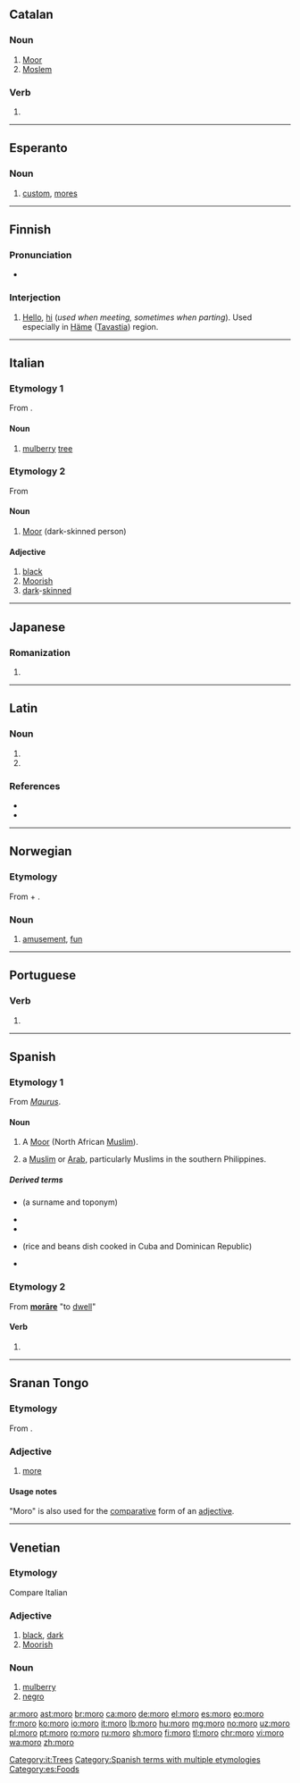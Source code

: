 {{also|Moro|moró|m’oro}}
==Catalan==

===Noun===
{{es-noun|m}}

# [[Moor]]
# [[Moslem]]

===Verb===
{{head|ca|verb form}}

# {{ca-verb form of|p=1|n=sg|t=pres|m=ind|morir}}

----

==Esperanto==

===Noun===
{{eo-head}}

# [[custom]], [[mores]]

----

==Finnish==
{{Finnish index|m|o}}

===Pronunciation===
* {{hyphenation|mo|ro|lang=fi}}

===Interjection===
{{fi-int}}

# {{lb|fi|colloquial}} [[hello|Hello]], [[hi]] (''used when meeting, sometimes when parting''). Used especially in [[Häme]] ([[Tavastia]]) region.

----

==Italian==

===Etymology 1===
From {{etyl|la|it}} {{m|la|mōrus}}.

====Noun====
{{it-noun|m}}

# [[mulberry]] [[tree]]

===Etymology 2===
From {{etyl|la|it}} {{m|la|Maurus}}

====Noun====
{{it-noun|m|f=mora}}

# [[Moor]] (dark-skinned person)

====Adjective====
{{it-adj|mor}}

# [[black]]
# [[Moorish]]
# [[dark]]-[[skinned]]

[[Category:it:Trees]]

----

==Japanese==

===Romanization===
{{ja-romaji}}

# {{ja-romanization of|もろ}}

----

==Latin==

===Noun===
{{la-noun-form|mōrō}}

# {{inflection of|mōrus||dat|s|lang=la}}
# {{inflection of|mōrus||abl|s|lang=la}}

===References===
* {{R:L&S}}
* {{R:Gaffiot}}

----

==Norwegian==

===Etymology===
From {{m|no|mot||mind}} + {{m|no|ro||pleasure, delight}}.

===Noun===
{{head|no|noun|g=f}}

# [[amusement]], [[fun]]

----

==Portuguese==

===Verb===
{{pt-verb-form}}

# {{pt-verb form of|morar|ar|indicative|present|singular|first}}

----

==Spanish==

===Etymology 1===
From {{etyl|la|es}} ''[[Maurus]]''.

====Noun====
{{es-noun|m|f=mora}}

# A [[Moor]] (North African [[Muslim]]).
# {{lb|es|colloquial}} a [[Muslim]] or [[Arab]], particularly Muslims in the southern Philippines.

=====Derived terms=====
{{der-top}}
* {{l|es|Matamoros}} (a surname and toponym)
* {{l|es|moreno}}
* {{l|es|morisco}}
{{der-mid}}
* {{l|es|moros con cristianos}} (rice and beans dish cooked in Cuba and Dominican Republic)
* {{l|es|no hay moros en la costa}}
{{der-bottom}}

===Etymology 2===
From {{etyl|la|es}} '''[[morare#Latin|morāre]]''' "to [[dwell]]"

====Verb====
{{head|es|verb form}}

# {{es-verb form of|ending=ar|mood=indicative|tense=present|pers=1|number=singular|morar}}

[[Category:Spanish terms with multiple etymologies]]
[[Category:es:Foods]]

----

==Sranan Tongo==

===Etymology===
From {{etyl|en|srn}} {{m|en|more}}.

===Adjective===
{{head|srn|adjective}}

# [[more]]

====Usage notes====
"Moro" is also used for the [[comparative]] form of an [[adjective]].

----

==Venetian==

===Etymology===
Compare Italian {{m|it|moro}}

===Adjective===
{{vec-adj|mor}}

# [[black]], [[dark]]
# [[Moorish]]

===Noun===
{{vec-noun|mor|m|o|i}}

# [[mulberry]]
# [[negro]]

[[ar:moro]]
[[ast:moro]]
[[br:moro]]
[[ca:moro]]
[[de:moro]]
[[el:moro]]
[[es:moro]]
[[eo:moro]]
[[fr:moro]]
[[ko:moro]]
[[io:moro]]
[[it:moro]]
[[lb:moro]]
[[hu:moro]]
[[mg:moro]]
[[no:moro]]
[[uz:moro]]
[[pl:moro]]
[[pt:moro]]
[[ro:moro]]
[[ru:moro]]
[[sh:moro]]
[[fi:moro]]
[[tl:moro]]
[[chr:moro]]
[[vi:moro]]
[[wa:moro]]
[[zh:moro]]